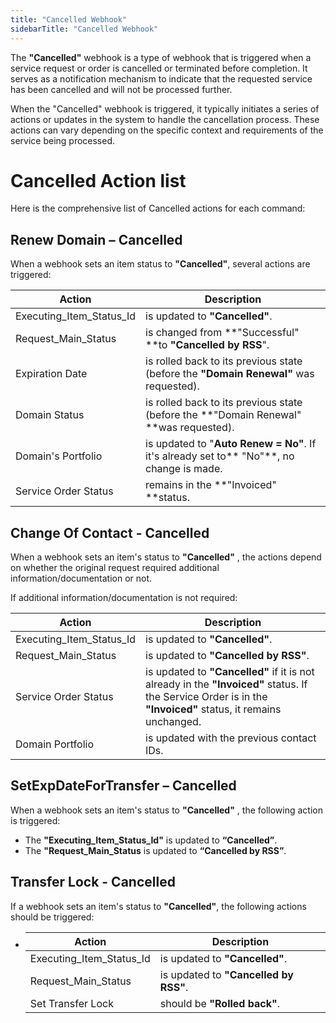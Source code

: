 ```yaml
---
title: "Cancelled Webhook"
sidebarTitle: "Cancelled Webhook"
---
```



The **"Cancelled"** webhook is a type of webhook that is triggered when a service request or order is cancelled or terminated before completion. It serves as a notification mechanism to indicate that the requested service has been cancelled and will not be processed further.

When the "Cancelled" webhook is triggered, it typically initiates a series of actions or updates in the system to handle the cancellation process. These actions can vary depending on the specific context and requirements of the service being processed. 
# Cancelled Action list
Here is the comprehensive list of Cancelled actions for each command:

## Renew Domain – Cancelled

When a webhook sets an item status to **"Cancelled"**, several actions are triggered:

| Action                   | Description                                                                              |
| ------------------------ | ---------------------------------------------------------------------------------------- |
| Executing_Item_Status_Id | is updated to **"Cancelled"**.                                                           |
| Request_Main_Status      | is changed from **"Successful" **to **"Cancelled by RSS**".                              |
| Expiration Date          | is rolled back to its previous state (before the **"Domain Renewal"** was requested).    |
| Domain Status            | is rolled back to its previous state (before the **"Domain Renewal" **was requested).    |
| Domain's Portfolio       | is updated to "**Auto Renew = No"**. If it's already set to** "No"**, no change is made. |
| Service Order Status     | remains in the **"Invoiced" **status.                                                    |

## Change Of Contact - Cancelled

When a webhook sets an item's status to **"Cancelled"** , the actions depend on whether the original request required additional information/documentation or not.

If additional information/documentation is not required:

| Action                   | Description                                                                                                                                                  |
| ------------------------ | ------------------------------------------------------------------------------------------------------------------------------------------------------------ |
| Executing_Item_Status_Id | is updated to **"Cancelled"**.                                                                                                                               |
| Request_Main_Status      | is updated to **"Cancelled by RSS"**.                                                                                                                        |
| Service Order Status     | is updated to **"Cancelled"** if it is not already in the **"Invoiced"** status. If the Service Order is in the **"Invoiced"** status, it remains unchanged. |
| Domain Portfolio         | is updated with the previous contact IDs.                                                                                                                    |

## SetExpDateForTransfer – Cancelled
When a webhook sets an item's status to **"Cancelled"** , the following action is triggered:
- The **"Executing_Item_Status_Id"** is updated to **“Cancelled”**.
- The **"Request_Main_Status** is updated to **“Cancelled by RSS”**.

## Transfer Lock - Cancelled

If a webhook sets an item's status to **"Cancelled"**, the following actions should be triggered:

- | Action                   | Description                           |
  | ------------------------ | ------------------------------------- |
  | Executing_Item_Status_Id | is updated to **"Cancelled"**.        |
  | Request_Main_Status      | is updated to **"Cancelled by RSS"**. |
  | Set Transfer Lock        | should be **"Rolled back"**.          |